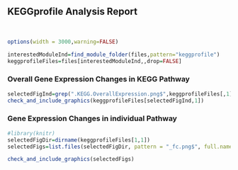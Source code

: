 
## KEGGprofile Analysis Report

<br>

```r
options(width = 3000,warning=FALSE)

interestedModuleInd=find_module_folder(files,pattern="keggprofile")
keggprofileFiles=files[interestedModuleInd,,drop=FALSE]


```

### Overall Gene Expression Changes in KEGG Pathway

```r
selectedFigInd=grep(".KEGG.OverallExpression.png$",keggprofileFiles[,1])
check_and_include_graphics(keggprofileFiles[selectedFigInd,1])
```

### Gene Expression Changes in individual Pathway

```r
#library(knitr)
selectedFigDir=dirname(keggprofileFiles[1,1])
selectedFigs=list.files(selectedFigDir, pattern = "_fc.png$", full.names = TRUE)

check_and_include_graphics(selectedFigs)
```

